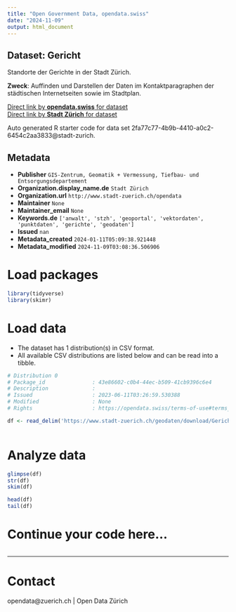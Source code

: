 ```yaml
---
title: "Open Government Data, opendata.swiss"
date: "2024-11-09"
output: html_document
---
```


## Dataset: Gericht

Standorte der Gerichte in der Stadt Zürich.

**Zweck**: Auffinden und Darstellen der Daten im Kontaktparagraphen der städtischen Internetseiten sowie im Stadtplan.

[Direct link by **opendata.swiss** for dataset](https://opendata.swiss/de/dataset/gericht2)<br>
[Direct link by **Stadt Zürich** for dataset](https://data.stadt-zuerich.ch/dataset/geo_gericht)

Auto generated R starter code for data set 2fa77c77-4b9b-4410-a0c2-6454c2aa3833@stadt-zurich.

## Metadata

- **Publisher** `GIS-Zentrum, Geomatik + Vermessung, Tiefbau- und Entsorgungsdepartement`
- **Organization.display_name.de** `Stadt Zürich`
- **Organization.url** `http://www.stadt-zuerich.ch/opendata`
- **Maintainer** `None`
- **Maintainer_email** `None`
- **Keywords.de** `['anwalt', 'stzh', 'geoportal', 'vektordaten', 'punktdaten', 'gerichte', 'geodaten']`
- **Issued** `nan`
- **Metadata_created** `2024-01-11T05:09:38.921448`
- **Metadata_modified** `2024-11-09T03:08:36.506906`


# Load packages

```r

library(tidyverse)
library(skimr)

```

# Load data

-   The dataset has 1 distribution(s) in CSV format.
-   All available CSV distributions are listed below and can be read into a tibble.

```r

# Distribution 0
# Package_id               : 43e86602-c0b4-44ec-b509-41cb9396c6e4
# Description              : 
# Issued                   : 2023-06-11T03:26:59.530388
# Modified                 : None
# Rights                   : https://opendata.swiss/terms-of-use#terms_open

df <- read_delim('https://www.stadt-zuerich.ch/geodaten/download/Gericht?format=10008')



```

# Analyze data

```r

glimpse(df)
str(df)
skim(df)

head(df)
tail(df)

```

# Continue your code here...

```r

```

------------------------------------------------------------------------

# Contact

opendata@zuerich.ch | Open Data Zürich
